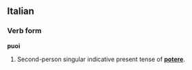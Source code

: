==Italian==
===Verb form===
'''puoi'''

#Second-person singular indicative present tense of '''[[potere]]'''.
